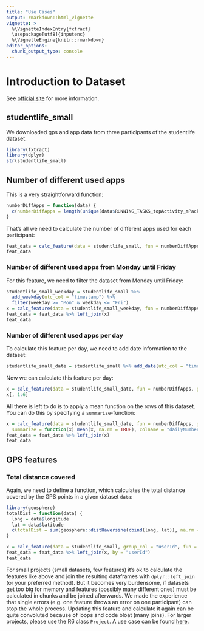 ```yaml
---
title: "Use Cases"
output: rmarkdown::html_vignette
vignette: >
  %\VignetteIndexEntry{fxtract}
  \usepackage[utf8]{inputenc}
  %\VignetteEngine{knitr::rmarkdown}
editor_options: 
  chunk_output_type: console
---
```


# Introduction to Dataset

See [official site](http://studentlife.cs.dartmouth.edu/dataset.html) for more information.

## studentlife_small
We downloaded gps and app data from three participants of the studentlife dataset.


```r
library(fxtract)
library(dplyr)
str(studentlife_small)
```

<!-- # ```{r, message = FALSE, warning = FALSE} -->
<!-- # library(dplyr) -->
<!-- # studentlife_small %>% distinct(userId) -->
<!-- # ``` -->

## Number of different used apps

This is a very straightforward function: 
```r
numberDiffApps = function(data) {
  c(numberDiffApps = length(unique(data$RUNNING_TASKS_topActivity_mPackage)))
}
```

That's all we need to calculate the number of different apps used for each participant:

```r
feat_data = calc_feature(data = studentlife_small, fun = numberDiffApps, group_col = "userId")
feat_data
```

### Number of different used apps from Monday until Friday 
For this feature, we need to filter the dataset from Monday until Friday:
```r
studentlife_small_weekday = studentlife_small %>% 
  add_weekday(utc_col = "timestamp") %>%
  filter(weekday >= "Mon" & weekday <= "Fri")
x = calc_feature(data = studentlife_small_weekday, fun = numberDiffApps, group_col = "userId", colname = "numberDiffAppsWeekday")
feat_data = feat_data %>% left_join(x)
feat_data
```

### Number of different used apps per day
To calculate this feature per day, we need to add date information to the dataset:
```r
studentlife_small_date = studentlife_small %>% add_date(utc_col = "timestamp")
```

Now we can calculate this feature per day:
```r
x = calc_feature(data = studentlife_small_date, fun = numberDiffApps, group_col = c("userId", "date"))
x[, 1:6]
```

All there is left to do is to apply a mean function on the rows of this dataset. You can do this by specifying a `summarize`-function:
```r
x = calc_feature(data = studentlife_small_date, fun = numberDiffApps, group_col = c("userId", "date"), 
  summarize = function(x) mean(x, na.rm = TRUE), colname = "dailyNumberDiffApps")
feat_data = feat_data %>% left_join(x)
feat_data
```


## GPS features
### Total distance covered
Again, we need to define a function, which calculates the total distance covered by the GPS points in a given dataset `data`:

```r
library(geosphere)
totalDist = function(data) {
  long = data$longitude
  lat = data$latitude
  c(totalDist = sum(geosphere::distHaversine(cbind(long, lat)), na.rm = TRUE))
}
```

```r
x = calc_feature(data = studentlife_small, group_col = "userId", fun = totalDist)
feat_data = feat_data %>% left_join(x, by = "userId")
feat_data 
```


For small projects (small datasets, few features) it's ok to calculate the features like above and join the resulting dataframes with `dplyr::left_join` (or your preferred method). But it becomes very burdensome, if datasets get too big for memory and features (possibly many different ones) must be calculated in chunks and be joined afterwards. We made the experience that single errors (e.g. one feature throws an error on one participant) can stop the whole process. Updating this feature and calculate it again can be quite convoluted because of loops and code bloat (many joins). For larger projects, please use the R6 class `Project`. A use case can be found [here](https://quayau.github.io/fxtract/articles/tutorial/usecase_big_data.html).




